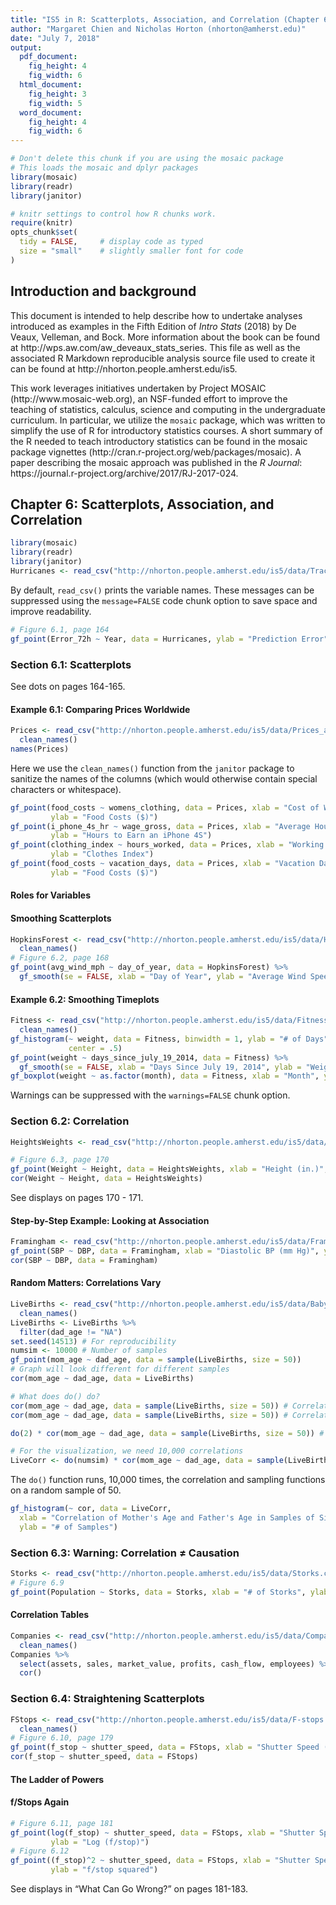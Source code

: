 ```yaml
---
title: "IS5 in R: Scatterplots, Association, and Correlation (Chapter 6)"
author: "Margaret Chien and Nicholas Horton (nhorton@amherst.edu)"
date: "July 7, 2018"
output: 
  pdf_document:
    fig_height: 4
    fig_width: 6
  html_document:
    fig_height: 3
    fig_width: 5
  word_document:
    fig_height: 4
    fig_width: 6
---
```



```r
# Don't delete this chunk if you are using the mosaic package
# This loads the mosaic and dplyr packages
library(mosaic)
library(readr)
library(janitor)
```

```r
# knitr settings to control how R chunks work.
require(knitr)
opts_chunk$set(
  tidy = FALSE,     # display code as typed
  size = "small"    # slightly smaller font for code
)
```

## Introduction and background 

This document is intended to help describe how to undertake analyses introduced 
as examples in the Fifth Edition of *Intro Stats* (2018) by De Veaux, Velleman, and Bock.
More information about the book can be found at http://wps.aw.com/aw_deveaux_stats_series.  This
file as well as the associated R Markdown reproducible analysis source file used to create it can be found at http://nhorton.people.amherst.edu/is5.

This work leverages initiatives undertaken by Project MOSAIC (http://www.mosaic-web.org), an NSF-funded effort to improve the teaching of statistics, calculus, science and computing in the undergraduate curriculum. In particular, we utilize the `mosaic` package, which was written to simplify the use of R for introductory statistics courses. A short summary of the R needed to teach introductory statistics can be found in the mosaic package vignettes (http://cran.r-project.org/web/packages/mosaic).  A paper describing the mosaic approach was published in the *R Journal*: https://journal.r-project.org/archive/2017/RJ-2017-024.

## Chapter 6: Scatterplots, Association, and Correlation

```r
library(mosaic)
library(readr)
library(janitor)
Hurricanes <- read_csv("http://nhorton.people.amherst.edu/is5/data/Tracking_hurricanes_2015.csv")
```

By default, `read_csv()` prints the variable names. These messages can be suppressed using the `message=FALSE` code chunk option to save space and improve readability.  

```r
# Figure 6.1, page 164
gf_point(Error_72h ~ Year, data = Hurricanes, ylab = "Prediction Error")
```


### Section 6.1: Scatterplots

See dots on pages 164-165.

#### Example 6.1: Comparing Prices Worldwide

```r
Prices <- read_csv("http://nhorton.people.amherst.edu/is5/data/Prices_and_Earnings.csv") %>%
  clean_names()
names(Prices)
```

Here we use the `clean_names()` function from the `janitor` package to sanitize the names of the columns (which would otherwise contain special characters or whitespace).   

```r
gf_point(food_costs ~ womens_clothing, data = Prices, xlab = "Cost of Women's Clothes", 
         ylab = "Food Costs ($)")
gf_point(i_phone_4s_hr ~ wage_gross, data = Prices, xlab = "Average Hourly Wage", 
         ylab = "Hours to Earn an iPhone 4S")
gf_point(clothing_index ~ hours_worked, data = Prices, xlab = "Working Hours", 
         ylab = "Clothes Index")
gf_point(food_costs ~ vacation_days, data = Prices, xlab = "Vacation Days (per year)", 
         ylab = "Food Costs ($)")
```


#### Roles for Variables

#### Smoothing Scatterplots

```r
HopkinsForest <- read_csv("http://nhorton.people.amherst.edu/is5/data/Hopkins_Forest.csv") %>%
  clean_names()
# Figure 6.2, page 168
gf_point(avg_wind_mph ~ day_of_year, data = HopkinsForest) %>%
  gf_smooth(se = FALSE, xlab = "Day of Year", ylab = "Average Wind Speed (mph)")
```

#### Example 6.2: Smoothing Timeplots

```r
Fitness <- read_csv("http://nhorton.people.amherst.edu/is5/data/Fitness_data.csv") %>%
  clean_names()
gf_histogram(~ weight, data = Fitness, binwidth = 1, ylab = "# of Days", xlab = "Weight (lb)",
             center = .5)
gf_point(weight ~ days_since_july_19_2014, data = Fitness) %>%
  gf_smooth(se = FALSE, xlab = "Days Since July 19, 2014", ylab = "Weight (lb)")
gf_boxplot(weight ~ as.factor(month), data = Fitness, xlab = "Month", ylab = "Weight (lb)")
```

Warnings can be suppressed with the `warnings=FALSE` chunk option.  

### Section 6.2: Correlation

```r
HeightsWeights <- read_csv("http://nhorton.people.amherst.edu/is5/data/Heights_and_weights.csv")

# Figure 6.3, page 170
gf_point(Weight ~ Height, data = HeightsWeights, xlab = "Height (in.)", ylab = "Weight (lb)")
cor(Weight ~ Height, data = HeightsWeights)
```

See displays on pages 170 - 171.

#### Step-by-Step Example: Looking at Association

```r
Framingham <- read_csv("http://nhorton.people.amherst.edu/is5/data/Framingham.csv")
gf_point(SBP ~ DBP, data = Framingham, xlab = "Diastolic BP (mm Hg)", ylab = "Systolic BP (mm Hg)")
cor(SBP ~ DBP, data = Framingham)
```

#### Random Matters: Correlations Vary

```r
LiveBirths <- read_csv("http://nhorton.people.amherst.edu/is5/data/Babysamp_98.csv") %>%
  clean_names()
LiveBirths <- LiveBirths %>%
  filter(dad_age != "NA")
set.seed(14513) # For reproducibility
numsim <- 10000 # Number of samples
gf_point(mom_age ~ dad_age, data = sample(LiveBirths, size = 50))
# Graph will look different for different samples
cor(mom_age ~ dad_age, data = LiveBirths)

# What does do() do?
cor(mom_age ~ dad_age, data = sample(LiveBirths, size = 50)) # Correlation of one random sample
cor(mom_age ~ dad_age, data = sample(LiveBirths, size = 50)) # Correlation of another random sample

do(2) * cor(mom_age ~ dad_age, data = sample(LiveBirths, size = 50)) # Finds the correlation twice

# For the visualization, we need 10,000 correlations
LiveCorr <- do(numsim) * cor(mom_age ~ dad_age, data = sample(LiveBirths, size = 50))
```

The `do()` function runs, 10,000 times, the correlation and sampling functions on a random sample of 50.  

```r
gf_histogram(~ cor, data = LiveCorr, 
  xlab = "Correlation of Mother's Age and Father's Age in Samples of Size 50", 
  ylab = "# of Samples")
```

### Section 6.3: Warning: Correlation $\neq$ Causation

```r
Storks <- read_csv("http://nhorton.people.amherst.edu/is5/data/Storks.csv")
# Figure 6.9
gf_point(Population ~ Storks, data = Storks, xlab = "# of Storks", ylab = "Human Population")
```

#### Correlation Tables

```r
Companies <- read_csv("http://nhorton.people.amherst.edu/is5/data/Companies.csv") %>%
  clean_names()
Companies %>%
  select(assets, sales, market_value, profits, cash_flow, employees) %>%
  cor()
```

### Section 6.4: Straightening Scatterplots

```r
FStops <- read_csv("http://nhorton.people.amherst.edu/is5/data/F-stops.csv") %>%
  clean_names()
# Figure 6.10, page 179
gf_point(f_stop ~ shutter_speed, data = FStops, xlab = "Shutter Speed (sec)", ylab = "f/stop")
cor(f_stop ~ shutter_speed, data = FStops)
```

#### The Ladder of Powers

#### f/Stops Again

```r
# Figure 6.11, page 181
gf_point(log(f_stop) ~ shutter_speed, data = FStops, xlab = "Shutter Speed (sec)", 
         ylab = "Log (f/stop)")
# Figure 6.12
gf_point((f_stop)^2 ~ shutter_speed, data = FStops, xlab = "Shutter Speed (sec)", 
         ylab = "f/stop squared")
```

See displays in "What Can Go Wrong?" on pages 181-183.
